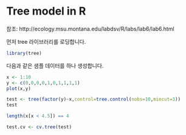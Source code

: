 Tree model in R
========================================================

참조: http://ecology.msu.montana.edu/labdsv/R/labs/lab6/lab6.html

먼저 tree 라이브러리를 로딩합니다.
```r
library(tree)
```

다음과 같은 샘플 데이터를 하나 생성합니다.

```r
x <- 1:10
y <- c(0,0,0,0,1,0,1,1,1,1)
plot(x,y)
```

```r
test <- tree(factor(y)~x,control=tree.control(nobs=10,mincut=3))
test
```

```r
length(x[x < 4.5]) == 4
```


```r
test.cv <- cv.tree(test)
```

